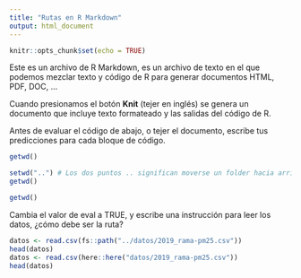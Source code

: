 ```yaml
---
title: "Rutas en R Markdown"
output: html_document
---
```


```r
knitr::opts_chunk$set(echo = TRUE)
```

Este es un archivo de R Markdown, es un archivo de texto en el que podemos
mezclar texto y código de R para generar documentos HTML, PDF, DOC, ...

Cuando presionamos el botón **Knit** (tejer en inglés) se genera un documento 
que incluye texto formateado y las salidas del código de R.

Antes de evaluar el código de abajo, o tejer el documento, escribe tus 
predicciones para cada bloque de código.

```r
getwd()
```

```r
setwd("..") # Los dos puntos .. significan moverse un folder hacia arriba
getwd()
```

```r
getwd()
```

Cambia el valor de eval a TRUE, y escribe una instrucción para leer los datos, 
¿cómo debe ser la ruta?

```r
datos <- read.csv(fs::path("../datos/2019_rama-pm25.csv"))
head(datos)
datos <- read.csv(here::here("datos/2019_rama-pm25.csv"))
head(datos)
```





